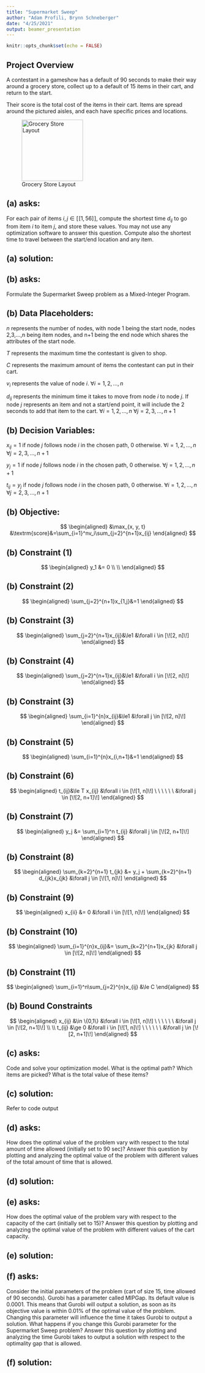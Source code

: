 ```yaml
---
title: "Supermarket Sweep"
author: "Adam Profili, Brynn Schneberger"
date: "4/25/2021"
output: beamer_presentation
---
```


```r
knitr::opts_chunk$set(echo = FALSE)
```

## Project Overview

A contestant in a gameshow has a default of 90 seconds to make their way around a grocery store, collect up to a default of 15 items in their cart, and return to the start.

Their score is the total cost of the items in their cart. Items are spread around the pictured aisles, and each have specific prices and locations.

![Grocery Store Layout](map.png){height=160}

## (a) asks:

For each pair of items $i,j\in[\![1,56]\!]$, compute the shortest time $d_{ij}$ to go from item $i$ to item $j$, and store these values. You may not use any optimization software to answer this question. Compute also the shortest time to travel between the start/end location and any item.

## (a) solution:







## (b) asks:

Formulate the Supermarket Sweep problem as a Mixed-Integer Program.

## (b) Data Placeholders:

$n$ represents the number of nodes, with node 1 being the start node, nodes 2,3,...,n being item nodes, and n+1 being the end node which shares the attributes of the start node.

$T$ represents the maximum time the contestant is given to shop.

$C$ represents the maximum amount of items the contestant can put in their cart.

$v_{i}$ represents the value of node $i$. $\forall i = 1, 2, ..., n$

$d_{ij}$ represents the minimum time it takes to move from node $i$ to node $j$. If node $j$ represents an item and not a start/end point, it will include the 2 seconds to add that item to the cart. $\forall i = 1, 2, ..., n$ $\forall j = 2, 3, ..., n+1$


## (b) Decision Variables:

$x_{ij} = 1$ if node $j$ follows node $i$ in the chosen path, 0 otherwise. $\forall i = 1, 2, ..., n$ $\forall j = 2, 3, ..., n+1$

$y_{j} = 1$ if node $j$ follows node $i$ in the chosen path, 0 otherwise. $\forall j = 1, 2, ..., n+1$

$t_{ij} = y_{j}$ if node $j$ follows node $i$ in the chosen path, 0 otherwise. $\forall i = 1, 2, ..., n$ $\forall j = 2, 3, ..., n+1$

## (b) Objective:

$$
\begin{aligned}
&\max_{x, y, t} &\textrm{score}&=\sum_{i=1}^nv_i\sum_{j=2}^{n+1}x_{ij}
\end{aligned}
$$

## (b) Constraint (1)

$$
\begin{aligned}
y_1 &= 0 \\ \\
\end{aligned}
$$


## (b) Constraint (2)

$$
\begin{aligned}
\sum_{j=2}^{n+1}x_{1,j}&=1
\end{aligned}
$$

## (b) Constraint (3)

$$
\begin{aligned}
\sum_{j=2}^{n+1}x_{ij}&\le1 &\forall i \in [\![2, n]\!]
\end{aligned}
$$

## (b) Constraint (4)

$$
\begin{aligned}
\sum_{j=2}^{n+1}x_{ij}&\le1 &\forall i \in [\![2, n]\!]
\end{aligned}
$$

## (b) Constraint (3)

$$
\begin{aligned}
\sum_{i=1}^{n}x_{ij}&\le1 &\forall j \in [\![2, n]\!]
\end{aligned}
$$

## (b) Constraint (5)

$$
\begin{aligned}
\sum_{i=1}^{n}x_{i,n+1}&=1
\end{aligned}
$$

## (b) Constraint (6)

$$
\begin{aligned}
t_{ij}&\le T x_{ij} &\forall i \in [\![1, n]\!] \ \ \ \ \ \ &\forall j \in [\![2, n+1]\!]
\end{aligned}
$$

## (b) Constraint (7)

$$
\begin{aligned}
y_j &= \sum_{i=1}^n t_{ij} &\forall j \in [\![2, n+1]\!]
\end{aligned}
$$

## (b) Constraint (8)

$$
\begin{aligned}
\sum_{k=2}^{n+1} t_{jk} &= y_j + \sum_{k=2}^{n+1} d_{jk}x_{jk} &\forall j \in [\![1, n]\!]
\end{aligned}
$$

## (b) Constraint (9)

$$
\begin{aligned}
x_{ii} &= 0 &\forall i \in [\![1, n]\!]
\end{aligned}
$$

## (b) Constraint (10)

$$
\begin{aligned}
\sum_{i=1}^{n}x_{ij}&= \sum_{k=2}^{n+1}x_{jk}  &\forall j \in [\![2, n]\!]
\end{aligned}
$$

## (b) Constraint (11)

$$
\begin{aligned}
\sum_{i=1}^n\sum_{j=2}^{n}x_{ij} &\le C
\end{aligned}
$$

## (b) Bound Constraints

$$
\begin{aligned}
x_{ij} &\in \{0,1\} &\forall i \in [\![1, n]\!] \ \ \ \ \ \ &\forall j \in [\![2, n+1]\!] \\ \\
t_{ij} &\ge 0 &\forall i \in [\![1, n]\!] \ \ \ \ \ \ &\forall j \in [\![2, n+1]\!]
\end{aligned}
$$



## (c) asks:

Code and solve your optimization model.  What is the optimal path?  Which items are picked?  What is the total value of these items?

## (c) solution:

Refer to code output

## (d) asks:

How does the optimal value of the problem vary with respect to the total amount of time allowed (initially set to 90 sec)?  Answer this question by plotting and analyzing the optimal value of the problem with different values of the total amount of time that is allowed.

## (d) solution:






## (e) asks:

How does the optimal value of the problem vary with respect to the capacity of the cart (initially set to 15)?  Answer this question by plotting and analyzing the optimal value of the problem with different values of the cart capacity.

## (e) solution:







## (f) asks:

Consider the initial parameters of the problem (cart of size 15, time allowed of 90 seconds). Gurobi  has  a  parameter  called  MIPGap. Its  default  value  is  0.0001. This  means that Gurobi will output a solution, as soon as its objective value is within 0.01% of the optimal value of the problem. Changing  this parameter will influence the time it takes Gurobi to output a solution.  What happens if you change this Gurobi parameter for the Supermarket Sweep  problem?   Answer  this  question  by  plotting  and  analyzing  the  time  Gurobi  takes  to output  a  solution  with  respect  to  the  optimality  gap  that  is  allowed.

## (f) solution: